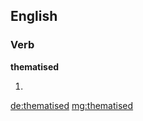 ==English==

===Verb===
'''thematised'''

# {{past of|thematise}}

[[de:thematised]]
[[mg:thematised]]